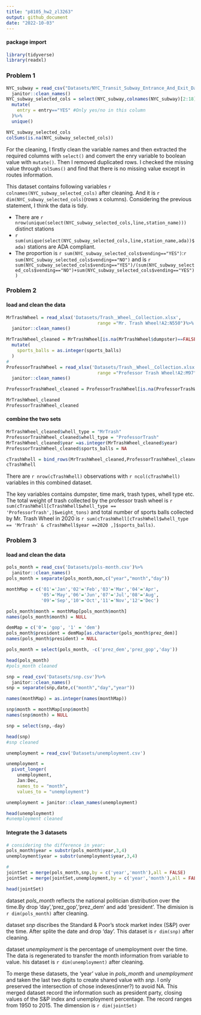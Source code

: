 ```yaml
---
title: "p8105_hw2_zl3263"
output: github_document
date: "2022-10-03"
---
```

#### package import
```r
library(tidyverse)
library(readxl)
```

### Problem 1

```r
NYC_subway = read_csv("Datasets/NYC_Transit_Subway_Entrance_And_Exit_Data.csv") %>%
  janitor::clean_names()
NYC_subway_selected_cols = select(NYC_subway,colnames(NYC_subway)[2:18],vending,ada)%>%
  mutate(
    entry = entry=="YES" #Only yes/no in this column
  )%>%
  unique()

NYC_subway_selected_cols
colSums(is.na(NYC_subway_selected_cols))

```
For the cleaning, I firstly clean the variable names and then extracted the required columns with `select()` and convert the enry variable to boolean value with `mutate()`. Then I removed duplicated rows. I checked the missing value through `colSums()` and find that there is no missing value except in routes information.

This dataset contains following variables `r colnames(NYC_subway_selected_cols)` after cleaning. And it is `r dim(NYC_subway_selected_cols)`(rows x columns). Considering the previous statement, I think the data is tidy.


+ There are `r nrow(unique(select(NYC_subway_selected_cols,line,station_name)))` distinct stations
+ `r sum(unique(select(NYC_subway_selected_cols,line,station_name,ada))$ada)` stations are ADA compliant.
+ The proportion is `r sum(NYC_subway_selected_cols$vending=="YES")`:`r sum(NYC_subway_selected_cols$vending=="NO")` and is `r sum(NYC_subway_selected_cols$vending=="YES")/(sum(NYC_subway_selected_cols$vending=="NO")+sum(NYC_subway_selected_cols$vending=="YES"))`

### Problem 2

#### load and clean the data
```r
MrTrashWheel = read_xlsx('Datasets/Trash＿Wheel＿Collection.xlsx', 
                                  range ="Mr. Trash Wheel!A2:N550")%>%
  janitor::clean_names()

MrTrashWheel_cleaned = MrTrashWheel[is.na(MrTrashWheel$dumpster)==FALSE & MrTrashWheel$dumpster!='Grand Total',]%>%
  mutate(
    sports_balls = as.integer(sports_balls)
  )
#
ProfessorTrashWheel = read_xlsx('Datasets/Trash＿Wheel＿Collection.xlsx', 
                                  range ="Professor Trash Wheel!A2:M97")%>%
  janitor::clean_names()

ProfessorTrashWheel_cleaned = ProfessorTrashWheel[is.na(ProfessorTrashWheel$dumpster)==FALSE,]

MrTrashWheel_cleaned
ProfessorTrashWheel_cleaned
```
#### combine the two sets
```r
MrTrashWheel_cleaned$whell_type = "MrTrash"
ProfessorTrashWheel_cleaned$whell_type = "ProfessorTrash"
MrTrashWheel_cleaned$year =as.integer(MrTrashWheel_cleaned$year) 
ProfessorTrashWheel_cleaned$sports_balls = NA

cTrashWhell = bind_rows(MrTrashWheel_cleaned,ProfessorTrashWheel_cleaned)
cTrashWhell
```
There are `r nrow(cTrashWhell)` observations with `r ncol(cTrashWhell)` variables in this combined dataset. 

The key variables contains dumpster, time mark, trash types, whell type etc. The total weight of trash collected by the professor trash wheel is `r sum(cTrashWhell[cTrashWhell$whell_type == 'ProfessorTrash',]$weight_tons)` and total number of sports balls collected by Mr. Trash Wheel in 2020 is `r sum(cTrashWhell[cTrashWhell$whell_type == 'MrTrash' & cTrashWhell$year ==2020 ,]$sports_balls)`.


### Problem 3 

#### load and clean the data

```r
pols_month = read_csv('Datasets/pols-month.csv')%>%
  janitor::clean_names()
pols_month = separate(pols_month,mon,c("year","month","day"))

monthMap = c('01'='Jan','02'='Feb','03'='Mar','04'='Apr',
             '05'='May','06'='Jun','07'='Jul','08'='Aug',
             '09'='Sep','10'='Oct','11'='Nov','12'='Dec')

pols_month$month = monthMap[pols_month$month]
names(pols_month$month) = NULL

demMap = c('0'= 'gop', '1' = 'dem')
pols_month$president = demMap[as.character(pols_month$prez_dem)]
names(pols_month$president) = NULL

pols_month = select(pols_month, -c('prez_dem','prez_gop','day'))

head(pols_month)
#pols_month cleaned

```
```r
snp = read_csv('Datasets/snp.csv')%>%
  janitor::clean_names()
snp = separate(snp,date,c("month","day","year"))

names(monthMap) = as.integer(names(monthMap))

snp$month = monthMap[snp$month]
names(snp$month) = NULL

snp = select(snp,-day)

head(snp)
#snp cleaned
```

```r
unemployment = read_csv('Datasets/unemployment.csv')

unemployment = 
  pivot_longer(
    unemployment, 
    Jan:Dec,
    names_to = "month", 
    values_to = "unemployment")

unemployment = janitor::clean_names(unemployment)

head(unemployment)
#unemployment cleaned
```

#### Integrate the 3 datasets

```r
# considering the difference in year:
pols_month$year = substr(pols_month$year,3,4)
unemployment$year = substr(unemployment$year,3,4)

# 
jointSet = merge(pols_month,snp,by = c('year','month'),all = FALSE)
jointSet = merge(jointSet,unemployment,by = c('year','month'),all = FALSE)

head(jointSet)
```
dataset *pols_month* reflects the national politician distribution over the time.By drop 'day','prez_gop','prez_dem' and add 'president'. The dimision is `r dim(pols_month)` after cleaning. 

dataset *snp* discribes the  Standard & Poor’s stock market index (S&P) over the time. After splite the date and drop 'day'. This dataset is `r dim(snp)` after cleaning.

dataset *unemployment* is the percentage of unemployment over the time. The data is regenerated to transfer the month information from variable to value. his dataset is `r dim(unemployment)` after cleaning.

To merge these datasets, the 'year' value in *pols_month* and *unemployment* and taken the last two digits to create shared value with *snp*. I only preserved the intersection of chose indexes(inner?) to avoid NA. This merged dataset record the information such as president party, closing values of the S&P index and unemployment percentage. The record ranges from 1950 to 2015. The dimension is `r dim(jointSet)`

